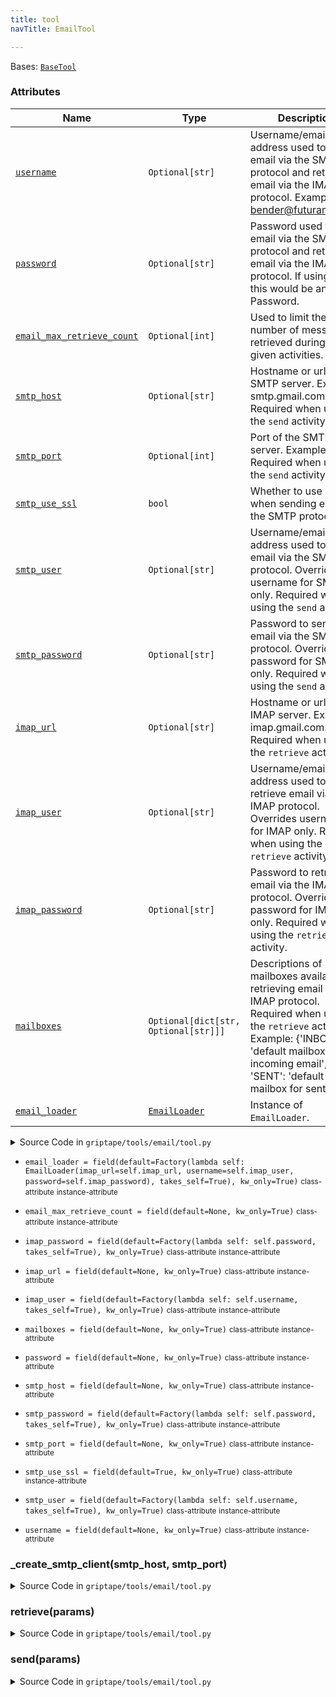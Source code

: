 ```yaml
---
title: tool
navTitle: EmailTool

---
```


<span id="griptape.tools.email.tool.EmailTool"></span>

Bases:
 [`BaseTool`](..#griptape.tools.BaseTool "BaseTool (griptape.tools.BaseTool)")

### Attributes

| Name                                                                                                                                                                                                                                                                                                                                                                                                                    | Type                                                                                                                                                                                                    | Description                                                                                                                                                                                                                          |
| ----------------------------------------------------------------------------------------------------------------------------------------------------------------------------------------------------------------------------------------------------------------------------------------------------------------------------------------------------------------------------------------------------------------------- | ------------------------------------------------------------------------------------------------------------------------------------------------------------------------------------------------------- | ------------------------------------------------------------------------------------------------------------------------------------------------------------------------------------------------------------------------------------ |
| <a href="tool.mdx#griptape.tools.email.tool.EmailTool.username" title="username = field(default=None, kw_only=True)           class-attribute       instance-attribute    (griptape.tools.email.tool.EmailTool.username)"><code class="language-python">username</code></a>                                                                                                                                             | `Optional[str]`                                                                                                                                                                                         | Username/email address used to send email via the SMTP protocol and retrieve email via the IMAP protocol. Example: [bender@futurama.com.](mailto:bender@futurama.com.)<br/>                                                          |
| <a href="tool.mdx#griptape.tools.email.tool.EmailTool.password" title="password = field(default=None, kw_only=True)           class-attribute       instance-attribute    (griptape.tools.email.tool.EmailTool.password)"><code class="language-python">password</code></a>                                                                                                                                             | `Optional[str]`                                                                                                                                                                                         | Password used to send email via the SMTP protocol and retrieve email via the IMAP protocol. If using gmail, this would be an App Password.<br/>                                                                                      |
| <a href="tool.mdx#griptape.tools.email.tool.EmailTool.email_max_retrieve_count" title="email_max_retrieve_count = field(default=None, kw_only=True)           class-attribute       instance-attribute    (griptape.tools.email.tool.EmailTool.email_max_retrieve_count)"><code class="language-python">email_max_retrieve_count</code></a>                                                                             | `Optional[int]`                                                                                                                                                                                         | Used to limit the number of messages retrieved during any given activities.<br/>                                                                                                                                                     |
| <a href="tool.mdx#griptape.tools.email.tool.EmailTool.smtp_host" title="smtp_host = field(default=None, kw_only=True)           class-attribute       instance-attribute    (griptape.tools.email.tool.EmailTool.smtp_host)"><code class="language-python">smtp_host</code></a>                                                                                                                                         | `Optional[str]`                                                                                                                                                                                         | Hostname or url of the SMTP server. Example: smtp.gmail.com. Required when using the `send` activity.<br/>                                                                                                                           |
| <a href="tool.mdx#griptape.tools.email.tool.EmailTool.smtp_port" title="smtp_port = field(default=None, kw_only=True)           class-attribute       instance-attribute    (griptape.tools.email.tool.EmailTool.smtp_port)"><code class="language-python">smtp_port</code></a>                                                                                                                                         | `Optional[int]`                                                                                                                                                                                         | Port of the SMTP server. Example: 465. Required when using the `send` activity.<br/>                                                                                                                                                 |
| <a href="tool.mdx#griptape.tools.email.tool.EmailTool.smtp_use_ssl" title="smtp_use_ssl = field(default=True, kw_only=True)           class-attribute       instance-attribute    (griptape.tools.email.tool.EmailTool.smtp_use_ssl)"><code class="language-python">smtp_use_ssl</code></a>                                                                                                                             | `bool`                                                                                                                                                                                                  | Whether to use SSL when sending email via the SMTP protocol.<br/>                                                                                                                                                                    |
| <a href="tool.mdx#griptape.tools.email.tool.EmailTool.smtp_user" title="smtp_user = field(default=Factory(lambda self: self.username, takes_self=True), kw_only=True)           class-attribute       instance-attribute    (griptape.tools.email.tool.EmailTool.smtp_user)"><code class="language-python">smtp_user</code></a>                                                                                         | `Optional[str]`                                                                                                                                                                                         | Username/email address used to send email via the SMTP protocol. Overrides username for SMTP only. Required when using the `send` activity.<br/>                                                                                     |
| <a href="tool.mdx#griptape.tools.email.tool.EmailTool.smtp_password" title="smtp_password = field(default=Factory(lambda self: self.password, takes_self=True), kw_only=True)           class-attribute       instance-attribute    (griptape.tools.email.tool.EmailTool.smtp_password)"><code class="language-python">smtp_password</code></a>                                                                         | `Optional[str]`                                                                                                                                                                                         | Password to send email via the SMTP protocol. Overrides password for SMTP only. Required when using the `send` activity.<br/>                                                                                                        |
| <a href="tool.mdx#griptape.tools.email.tool.EmailTool.imap_url" title="imap_url = field(default=None, kw_only=True)           class-attribute       instance-attribute    (griptape.tools.email.tool.EmailTool.imap_url)"><code class="language-python">imap_url</code></a>                                                                                                                                             | `Optional[str]`                                                                                                                                                                                         | Hostname or url of the IMAP server. Example: imap.gmail.com. Required when using the `retrieve` activity.<br/>                                                                                                                       |
| <a href="tool.mdx#griptape.tools.email.tool.EmailTool.imap_user" title="imap_user = field(default=Factory(lambda self: self.username, takes_self=True), kw_only=True)           class-attribute       instance-attribute    (griptape.tools.email.tool.EmailTool.imap_user)"><code class="language-python">imap_user</code></a>                                                                                         | `Optional[str]`                                                                                                                                                                                         | Username/email address used to retrieve email via the IMAP protocol. Overrides username for IMAP only. Required when using the `retrieve` activity.<br/>                                                                             |
| <a href="tool.mdx#griptape.tools.email.tool.EmailTool.imap_password" title="imap_password = field(default=Factory(lambda self: self.password, takes_self=True), kw_only=True)           class-attribute       instance-attribute    (griptape.tools.email.tool.EmailTool.imap_password)"><code class="language-python">imap_password</code></a>                                                                         | `Optional[str]`                                                                                                                                                                                         | Password to retrieve email via the IMAP protocol. Overrides password for IMAP only. Required when using the `retrieve` activity.<br/>                                                                                                |
| <a href="tool.mdx#griptape.tools.email.tool.EmailTool.mailboxes" title="mailboxes = field(default=None, kw_only=True)           class-attribute       instance-attribute    (griptape.tools.email.tool.EmailTool.mailboxes)"><code class="language-python">mailboxes</code></a>                                                                                                                                         | `Optional[dict[str, Optional[str]]]`                                                                                                                                                                    | Descriptions of mailboxes available for retrieving email via the IMAP protocol. Required when using the `retrieve` activity. Example: {'INBOX': 'default mailbox for incoming email', 'SENT': 'default mailbox for sent email'}<br/> |
| <a href="tool.mdx#griptape.tools.email.tool.EmailTool.email_loader" title="email_loader = field(default=Factory(lambda self: EmailLoader(imap_url=self.imap_url, username=self.imap_user, password=self.imap_password), takes_self=True), kw_only=True)           class-attribute       instance-attribute    (griptape.tools.email.tool.EmailTool.email_loader)"><code class="language-python">email_loader</code></a> | <a href="../../loaders/email_loader.mdx#griptape.loaders.email_loader.EmailLoader" title="EmailLoader (griptape.loaders.email_loader.EmailLoader)"><code class="language-python">EmailLoader</code></a> | Instance of `EmailLoader`.<br/>                                                                                                                                                                                                      |

<details><summary>Source Code in <code>griptape&#47;tools&#47;email&#47;tool.py</code></summary>

```python
@define
class EmailTool(BaseTool):
    """Tool for working with email.

    Attributes:
        username: Username/email address used to send email via the SMTP protocol and retrieve email via the IMAP protocol.
            Example: bender@futurama.com.
        password: Password used to send email via the SMTP protocol and retrieve email via the IMAP protocol. If using gmail,
            this would be an App Password.
        email_max_retrieve_count: Used to limit the number of messages retrieved during any given activities.
        smtp_host: Hostname or url of the SMTP server. Example: smtp.gmail.com. Required when using the `send` activity.
        smtp_port: Port of the SMTP server. Example: 465. Required when using the `send` activity.
        smtp_use_ssl: Whether to use SSL when sending email via the SMTP protocol.
        smtp_user: Username/email address used to send email via the SMTP protocol. Overrides username for SMTP only. Required when using the `send` activity.
        smtp_password: Password to send email via the SMTP protocol. Overrides password for SMTP only. Required when using the `send` activity.
        imap_url: Hostname or url of the IMAP server. Example: imap.gmail.com. Required when using the `retrieve` activity.
        imap_user: Username/email address used to retrieve email via the IMAP protocol. Overrides username for IMAP only. Required when using the `retrieve` activity.
        imap_password: Password to retrieve email via the IMAP protocol.  Overrides password for IMAP only. Required when using the `retrieve` activity.
        mailboxes: Descriptions of mailboxes available for retrieving email via the IMAP protocol. Required when using the `retrieve` activity.
            Example: {'INBOX': 'default mailbox for incoming email', 'SENT': 'default mailbox for sent email'}
        email_loader: Instance of `EmailLoader`.
    """

    username: Optional[str] = field(default=None, kw_only=True)
    password: Optional[str] = field(default=None, kw_only=True)
    email_max_retrieve_count: Optional[int] = field(default=None, kw_only=True)
    smtp_host: Optional[str] = field(default=None, kw_only=True)
    smtp_port: Optional[int] = field(default=None, kw_only=True)
    smtp_use_ssl: bool = field(default=True, kw_only=True)
    smtp_user: Optional[str] = field(default=Factory(lambda self: self.username, takes_self=True), kw_only=True)
    smtp_password: Optional[str] = field(default=Factory(lambda self: self.password, takes_self=True), kw_only=True)
    imap_url: Optional[str] = field(default=None, kw_only=True)
    imap_user: Optional[str] = field(default=Factory(lambda self: self.username, takes_self=True), kw_only=True)
    imap_password: Optional[str] = field(default=Factory(lambda self: self.password, takes_self=True), kw_only=True)
    mailboxes: Optional[dict[str, Optional[str]]] = field(default=None, kw_only=True)
    email_loader: EmailLoader = field(
        default=Factory(
            lambda self: EmailLoader(imap_url=self.imap_url, username=self.imap_user, password=self.imap_password),
            takes_self=True,
        ),
        kw_only=True,
    )

    @activity(
        config={
            "description": "Can be used to retrieve emails."
            "{% if _self.mailboxes %} Available mailboxes: {{ _self.mailboxes }}{% endif %}",
            "schema": Schema(
                {
                    Literal("label", description="Label to retrieve emails from such as 'INBOX' or 'SENT'"): str,
                    schema.Optional(
                        Literal("key", description="Optional key for filtering such as 'FROM' or 'SUBJECT'"),
                    ): str,
                    schema.Optional(
                        Literal("search_criteria", description="Optional search criteria to filter emails by key"),
                    ): str,
                    schema.Optional(Literal("max_count", description="Optional max email count")): int,
                },
            ),
        },
    )
    def retrieve(self, params: dict) -> ListArtifact | ErrorArtifact:
        if self.mailboxes is None:
            return ErrorArtifact("mailboxes is required")

        values = params["values"]
        max_count = int(values["max_count"]) if values.get("max_count") is not None else self.email_max_retrieve_count

        return self.email_loader.load(
            EmailLoader.EmailQuery(
                label=values["label"],
                key=values.get("key"),
                search_criteria=values.get("search_criteria"),
                max_count=max_count,
            ),
        )

    @activity(
        config={
            "description": "Can be used to send emails",
            "schema": Schema(
                {
                    Literal("to", description="Recipient's email address"): str,
                    Literal("subject", description="Email subject"): str,
                    Literal("body", description="Email body"): str,
                },
            ),
        },
    )
    def send(self, params: dict) -> InfoArtifact | ErrorArtifact:
        values = params["values"]
        if self.smtp_user is None:
            return ErrorArtifact("smtp_user is required")
        if self.smtp_password is None:
            return ErrorArtifact("smtp_password is required")
        if self.smtp_host is None:
            return ErrorArtifact("smtp_host is required")
        if self.smtp_port is None:
            return ErrorArtifact("smtp_port is required")

        msg = MIMEText(values["body"])
        msg["Subject"] = values["subject"]
        msg["From"] = self.smtp_user
        msg["To"] = values["to"]

        try:
            with self._create_smtp_client(self.smtp_host, self.smtp_port) as client:
                client.login(self.smtp_user, self.smtp_password)
                client.sendmail(msg["From"], [msg["To"]], msg.as_string())
                return InfoArtifact("email was successfully sent")
        except Exception as e:
            logging.exception(e)
            return ErrorArtifact(f"error sending email: {e}")

    def _create_smtp_client(self, smtp_host: str, smtp_port: int) -> smtplib.SMTP | smtplib.SMTP_SSL:
        if self.smtp_use_ssl:
            return smtplib.SMTP_SSL(smtp_host, smtp_port)
        return smtplib.SMTP(smtp_host, smtp_port)
```

</details>

-   `email_loader = field(default=Factory(lambda self: EmailLoader(imap_url=self.imap_url, username=self.imap_user, password=self.imap_password), takes_self=True), kw_only=True)` <small>class-attribute</small> <small>instance-attribute</small>  <span id="griptape.tools.email.tool.EmailTool.email_loader"></span> 

-   `email_max_retrieve_count = field(default=None, kw_only=True)` <small>class-attribute</small> <small>instance-attribute</small>  <span id="griptape.tools.email.tool.EmailTool.email_max_retrieve_count"></span> 

-   `imap_password = field(default=Factory(lambda self: self.password, takes_self=True), kw_only=True)` <small>class-attribute</small> <small>instance-attribute</small>  <span id="griptape.tools.email.tool.EmailTool.imap_password"></span> 

-   `imap_url = field(default=None, kw_only=True)` <small>class-attribute</small> <small>instance-attribute</small>  <span id="griptape.tools.email.tool.EmailTool.imap_url"></span> 

-   `imap_user = field(default=Factory(lambda self: self.username, takes_self=True), kw_only=True)` <small>class-attribute</small> <small>instance-attribute</small>  <span id="griptape.tools.email.tool.EmailTool.imap_user"></span> 

-   `mailboxes = field(default=None, kw_only=True)` <small>class-attribute</small> <small>instance-attribute</small>  <span id="griptape.tools.email.tool.EmailTool.mailboxes"></span> 

-   `password = field(default=None, kw_only=True)` <small>class-attribute</small> <small>instance-attribute</small>  <span id="griptape.tools.email.tool.EmailTool.password"></span> 

-   `smtp_host = field(default=None, kw_only=True)` <small>class-attribute</small> <small>instance-attribute</small>  <span id="griptape.tools.email.tool.EmailTool.smtp_host"></span> 

-   `smtp_password = field(default=Factory(lambda self: self.password, takes_self=True), kw_only=True)` <small>class-attribute</small> <small>instance-attribute</small>  <span id="griptape.tools.email.tool.EmailTool.smtp_password"></span> 

-   `smtp_port = field(default=None, kw_only=True)` <small>class-attribute</small> <small>instance-attribute</small>  <span id="griptape.tools.email.tool.EmailTool.smtp_port"></span> 

-   `smtp_use_ssl = field(default=True, kw_only=True)` <small>class-attribute</small> <small>instance-attribute</small>  <span id="griptape.tools.email.tool.EmailTool.smtp_use_ssl"></span> 

-   `smtp_user = field(default=Factory(lambda self: self.username, takes_self=True), kw_only=True)` <small>class-attribute</small> <small>instance-attribute</small>  <span id="griptape.tools.email.tool.EmailTool.smtp_user"></span> 

-   `username = field(default=None, kw_only=True)` <small>class-attribute</small> <small>instance-attribute</small>  <span id="griptape.tools.email.tool.EmailTool.username"></span> 

<span id="griptape.tools.email.tool.EmailTool._create_smtp_client"></span>

### \_create_smtp_client(smtp_host, smtp_port)

<details><summary>Source Code in <code>griptape&#47;tools&#47;email&#47;tool.py</code></summary>

```python
def _create_smtp_client(self, smtp_host: str, smtp_port: int) -> smtplib.SMTP | smtplib.SMTP_SSL:
    if self.smtp_use_ssl:
        return smtplib.SMTP_SSL(smtp_host, smtp_port)
    return smtplib.SMTP(smtp_host, smtp_port)
```

</details>

<span id="griptape.tools.email.tool.EmailTool.retrieve"></span>

### retrieve(params)

<details><summary>Source Code in <code>griptape&#47;tools&#47;email&#47;tool.py</code></summary>

```python
@activity(
    config={
        "description": "Can be used to retrieve emails."
        "{% if _self.mailboxes %} Available mailboxes: {{ _self.mailboxes }}{% endif %}",
        "schema": Schema(
            {
                Literal("label", description="Label to retrieve emails from such as 'INBOX' or 'SENT'"): str,
                schema.Optional(
                    Literal("key", description="Optional key for filtering such as 'FROM' or 'SUBJECT'"),
                ): str,
                schema.Optional(
                    Literal("search_criteria", description="Optional search criteria to filter emails by key"),
                ): str,
                schema.Optional(Literal("max_count", description="Optional max email count")): int,
            },
        ),
    },
)
def retrieve(self, params: dict) -> ListArtifact | ErrorArtifact:
    if self.mailboxes is None:
        return ErrorArtifact("mailboxes is required")

    values = params["values"]
    max_count = int(values["max_count"]) if values.get("max_count") is not None else self.email_max_retrieve_count

    return self.email_loader.load(
        EmailLoader.EmailQuery(
            label=values["label"],
            key=values.get("key"),
            search_criteria=values.get("search_criteria"),
            max_count=max_count,
        ),
    )
```

</details>

<span id="griptape.tools.email.tool.EmailTool.send"></span>

### send(params)

<details><summary>Source Code in <code>griptape&#47;tools&#47;email&#47;tool.py</code></summary>

```python
@activity(
    config={
        "description": "Can be used to send emails",
        "schema": Schema(
            {
                Literal("to", description="Recipient's email address"): str,
                Literal("subject", description="Email subject"): str,
                Literal("body", description="Email body"): str,
            },
        ),
    },
)
def send(self, params: dict) -> InfoArtifact | ErrorArtifact:
    values = params["values"]
    if self.smtp_user is None:
        return ErrorArtifact("smtp_user is required")
    if self.smtp_password is None:
        return ErrorArtifact("smtp_password is required")
    if self.smtp_host is None:
        return ErrorArtifact("smtp_host is required")
    if self.smtp_port is None:
        return ErrorArtifact("smtp_port is required")

    msg = MIMEText(values["body"])
    msg["Subject"] = values["subject"]
    msg["From"] = self.smtp_user
    msg["To"] = values["to"]

    try:
        with self._create_smtp_client(self.smtp_host, self.smtp_port) as client:
            client.login(self.smtp_user, self.smtp_password)
            client.sendmail(msg["From"], [msg["To"]], msg.as_string())
            return InfoArtifact("email was successfully sent")
    except Exception as e:
        logging.exception(e)
        return ErrorArtifact(f"error sending email: {e}")
```

</details>
